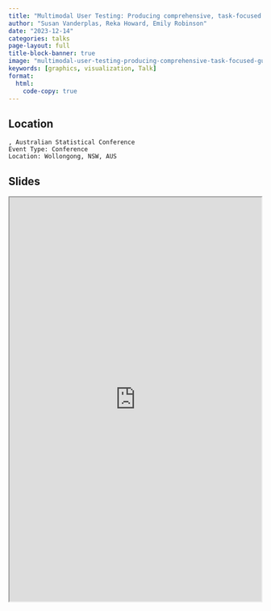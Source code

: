 ```yaml
---
title: "Multimodal User Testing: Producing comprehensive, task-focused guidelines for chart design"
author: "Susan Vanderplas, Reka Howard, Emily Robinson"
date: "2023-12-14"
categories: talks
page-layout: full
title-block-banner: true
image: "multimodal-user-testing-producing-comprehensive-task-focused-guidelines-for-chart-design.png"
keywords: [graphics, visualization, Talk]
format:
  html:
    code-copy: true
---
```

 

## Location

    , Australian Statistical Conference
    Event Type: Conference
    Location: Wollongong, NSW, AUS
## Slides

<iframe src='http://srvanderplas.github.io/2023-Presentations/12-ASC/index.html' height='800px' width='500px'></iframe>
